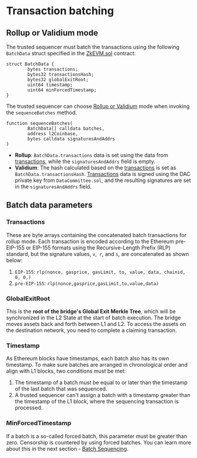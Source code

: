 # Transaction batching
## Rollup or Validium mode
The trusted sequencer must batch the transactions using the following `BatchData` struct specified in the [ZkEVM.sol](https://github.com/okx/xlayer-contracts/blob/release/v0.3.0/contracts/v2/consensus/validium/PolygonValidiumEtrog.sol "ZkEVM.sol") contract:
```solidity
struct BatchData {
        bytes transactions;
        bytes32 transactionsHash;
        bytes32 globalExitRoot;
        uint64 timestamp;
        uint64 minForcedTimestamp;
}
```
The trusted sequencer can choose [Rollup or Validium](https://ethereum.org/en/developers/docs/data-availability/ "Rollup or Validium") mode when invoking the `sequenceBatches` method.
```solidity
function sequenceBatches(
        BatchData[] calldata batches,
        address l2Coinbase,
        bytes calldata signaturesAndAddrs
)
```
- **Rollup**: `BatchData.transactions` data is set using the data from [transactions](#Transactions), while the `signaturesAndAddrs` field is empty.
- **Validium**: The hash calculated based on the [transactions](#Transactions) is set as `BatchData.transactionsHash`. [Transactions](#Transactions) data is signed using the DAC private key from `DataCommittee.sol`, and the resulting signatures are set in the `signaturesAndAddrs` field.

## Batch data parameters
### Transactions
These are byte arrays containing the concatenated batch transactions for rollup mode.
Each transaction is encoded according to the Ethereum pre-EIP-155 or EIP-155 formats using the Recursive-Length Prefix (RLP) standard, but the signature values, `v`,` r`, and `s`, are concatenated as shown below:
1. `EIP-155`:  `rlp(nonce, gasprice, gasLimit, to, value, data, chainid, 0, 0,)`
2. `pre-EIP-155`:  `rlp(nonce,gasprice,gasLimit,to,value,data)`

### GlobalExitRoot
This is the **root of the bridge's Global Exit Merkle Tree**, which will be synchronized in the L2 State at the start of batch execution.
The bridge moves assets back and forth between L1 and L2. To access the assets on the destination network, you need to complete a claiming transaction.

### Timestamp
As Ethereum blocks have timestamps, each batch also has its own timestamp. 
To make sure batches are arranged in chronological order and align with L1 blocks, two conditions must be met:
1. The timestamp of a batch must be equal to or later than the timestamp of the last batch that was sequenced.
2. A trusted sequencer can't assign a batch with a timestamp greater than the timestamp of the L1 block, where the sequencing transaction is processed.

### MinForcedTimestamp
If a batch is a so-called forced batch, this parameter must be greater than zero. Censorship is countered by using forced batches. You can learn more about this in the next section - [Batch Sequencing](/developer/learn-more/xlayer-protocol/batch-sequencing "Batch Sequencing").